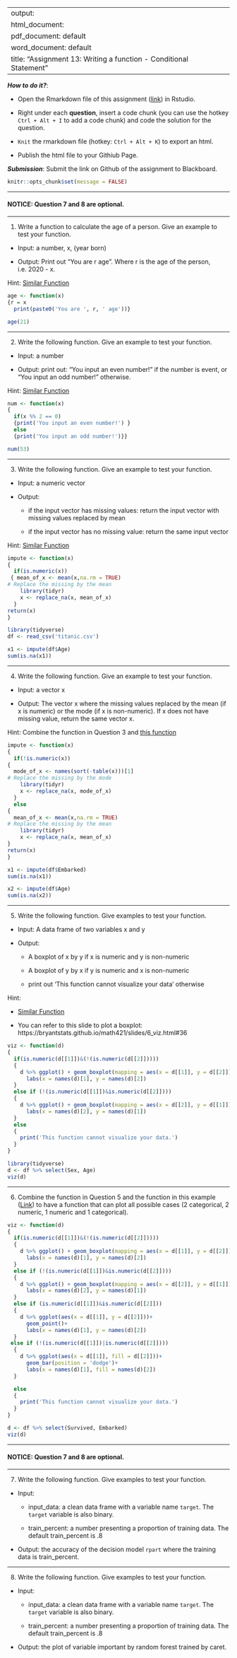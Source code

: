 
---
output: 
  html_document:
  pdf_document: default
  word_document: default
title: "Assignment 13: Writing a function - Conditional Statement"
---

***How to do it?***: 

- Open the Rmarkdown file of this assignment ([link](fa2020_assignment13.Rmd)) in Rstudio. 

- Right under each **question**, insert  a code chunk (you can use the hotkey `Ctrl + Alt + I` to add a code chunk) and code the solution for the question. 

- `Knit` the rmarkdown file (hotkey: `Ctrl + Alt + K`) to export an html.  

-  Publish the html file to your Githiub Page. 

***Submission***: Submit the link on Github of the assignment to Blackboard.

```{r setup, include=FALSE}
knitr::opts_chunk$set(message = FALSE)
```

-------

#### NOTICE: Question 7 and 8 are optional. 

-------

1. Write a function to calculate the age of a person.  Give an example to test your function. 

- Input: a number, x, (year born)

- Output: Print out "You are r age". Where r is the age of the person, i.e. 2020 - x. 

Hint: [Similar Function](https://bryantstats.github.io/math421/gganimate/13_writing_functions.html#29)

```{r}
age <- function(x)
{r = x
  print(paste0('You are ', r, ' age'))}
```


```{r}
age(21)
```

------

2. Write the following function. Give an example to test your function. 

- Input: a number

- Output: print out: "You input an even number!" if the number is event, or "You input an odd number!" otherwise. 

Hint: [Similar Function](https://bryantstats.github.io/math421/gganimate/13_writing_functions.html#33)

```{r}
num <- function(x)
{
  if(x %% 2 == 0)
  {print('You input an even number!') }
  else
  {print('You input an odd number!')}}
```

```{r}
num(53)
```


-------

3. Write the following function.  Give an example to test your function. 

- Input: a numeric vector 

- Output:  

  - if the input vector has missing values: return the input vector with missing values replaced by mean
  
  - if the input vector has no missing value: return the same input vector
  
Hint: [Similar Function](https://bryantstats.github.io/math421/gganimate/13_writing_functions.html#37)

```{r}
impute <- function(x)
{
  if(is.numeric(x))
 { mean_of_x <- mean(x,na.rm = TRUE)
# Replace the missing by the mean
    library(tidyr)
    x <- replace_na(x, mean_of_x) 
  }
return(x)  
}
```


```{r}
library(tidyverse)
df <- read_csv('titanic.csv')
```


```{r}
x1 <- impute(df$Age)
sum(is.na(x1))
```

-------

4. Write the following function.  Give an example to test your function. 

- Input: a vector x 

- Output:  The vector x where the missing values replaced by the mean (if x is numeric) or the mode (if x is non-numeric).  If x does not have missing value, return the same vector x.  

Hint: Combine the function in Question 3 and [this function](https://bryantstats.github.io/math421/gganimate/13_writing_functions.html#37)

```{r}
impute <- function(x)
{
  if(!is.numeric(x))
{
  mode_of_x <- names(sort(-table(x)))[1]
# Replace the missing by the mode
    library(tidyr)
    x <- replace_na(x, mode_of_x) 
  }
  else
{
  mean_of_x <- mean(x,na.rm = TRUE)
# Replace the missing by the mean
    library(tidyr)
    x <- replace_na(x, mean_of_x) 
}
return(x)    
}
```

```{r}
x1 <- impute(df$Embarked)
sum(is.na(x1))
```

```{r}
x2 <- impute(df$Age)
sum(is.na(x2))
```

-------

5. Write the following function. Give examples to test your function. 

- Input: A data frame of two variables x and y

- Output: 

  - A boxplot of x by y if x is numeric and y is non-numeric
 
  - A boxplot of y by x if y is numeric and x is non-numeric
 
  - print out 'This function cannot visualize your data' otherwise

Hint: 

- [Similar Function](https://bryantstats.github.io/math421/gganimate/13_writing_functions.html#41)
 
- You can refer to this slide to plot a boxplot: https://bryantstats.github.io/math421/slides/6_viz.html#36

```{r}
viz <- function(d)
{
  if(is.numeric(d[[1]])&(!(is.numeric(d[[2]]))))
  {
    d %>% ggplot() + geom_boxplot(mapping = aes(x = d[[1]], y = d[[2]]))+
      labs(x = names(d)[1], y = names(d)[2])
  }
  else if (!(is.numeric(d[[1]])&is.numeric(d[[2]])))
  {
    d %>% ggplot() + geom_boxplot(mapping = aes(x = d[[2]], y = d[[1]]))+
      labs(x = names(d)[2], y = names(d)[1])
  }
  else 
  {
    print('This function cannot visualize your data.')
  }
}
```

```{r}
library(tidyverse)
d <- df %>% select(Sex, Age)
viz(d)

```

 
-------
 
6. Combine the function in Question 5 and the function in this example ([Link](https://bryantstats.github.io/math421/gganimate/13_writing_functions.html#41)) to have a function that can plot all possible cases (2 categorical, 2 numeric, 1 numeric and 1 categorical). 

```{r}
viz <- function(d)
{
  if(is.numeric(d[[1]])&(!(is.numeric(d[[2]]))))
  {
    d %>% ggplot() + geom_boxplot(mapping = aes(x = d[[1]], y = d[[2]]))+
      labs(x = names(d)[1], y = names(d)[2])
  }
  else if (!(is.numeric(d[[1]])&is.numeric(d[[2]])))
  {
    d %>% ggplot() + geom_boxplot(mapping = aes(x = d[[2]], y = d[[1]]))+
      labs(x = names(d)[2], y = names(d)[1])
  }
  else if (is.numeric(d[[1]])&is.numeric(d[[2]]))
  {
    d %>% ggplot(aes(x = d[[1]], y = d[[2]]))+
      geom_point()+
      labs(x = names(d)[1], y = names(d)[2])
  }
 else if (!(is.numeric(d[[1]])|is.numeric(d[[2]])))
  {
    d %>% ggplot(aes(x = d[[1]], fill = d[[2]]))+
      geom_bar(position = 'dodge')+
      labs(x = names(d)[1], fill = names(d)[2])
  }

  else 
  {
    print('This function cannot visualize your data.')
  }
}
```

```{r}
d <- df %>% select(Survived, Embarked)
viz(d)
```

-------

#### NOTICE: Question 7 and 8 are optional. 

-------

7. Write the following function. Give examples to test your function. 

- Input: 

  - input_data: a clean data frame with a variable name `target`. The `target` variable is also binary. 
  
  - train_percent: a number presenting a proportion of training data. The default train_percent is .8

- Output: the accuracy of the decision model `rpart` where the training data is train_percent. 

-------

8. Write the following function. Give examples to test your function. 

- Input: 

  - input_data: a clean data frame with a variable name `target`. The `target` variable is also binary. 
  
  - train_percent: a number presenting a proportion of training data. The default train_percent is .8

- Output: the plot of variable important by random forest trained by caret. 



